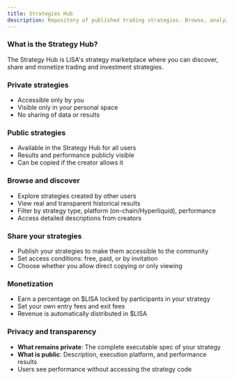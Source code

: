 ```yaml
---
title: Strategies Hub
description: Repository of published trading strategies. Browse, analyze, and deploy community-created strategies.
---
```


### What is the Strategy Hub?

The Strategy Hub is LiSA's strategy marketplace where you can discover, share and monetize trading and investment strategies.

### Private strategies
- Accessible only by you
- Visible only in your personal space
- No sharing of data or results

### Public strategies
- Available in the Strategy Hub for all users
- Results and performance publicly visible
- Can be copied if the creator allows it

### Browse and discover

- Explore strategies created by other users
- View real and transparent historical results
- Filter by strategy type, platform (on-chain/Hyperliquid), performance
- Access detailed descriptions from creators

### Share your strategies

- Publish your strategies to make them accessible to the community
- Set access conditions: free, paid, or by invitation
- Choose whether you allow direct copying or only viewing

### Monetization

- Earn a percentage on $LISA locked by participants in your strategy
- Set your own entry fees and exit fees
- Revenue is automatically distributed in $LISA

### Privacy and transparency

- **What remains private**: The complete executable spec of your strategy
- **What is public**: Description, execution platform, and performance results
- Users see performance without accessing the strategy code